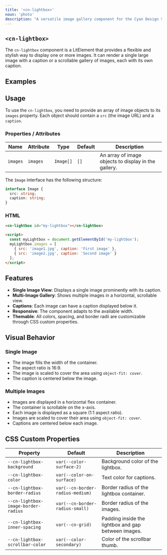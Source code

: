 ```yaml
---
title: '<cn-lightbox>'
noun: 'photo'
description: "A versatile image gallery component for the Cyan Design System, supporting single or multiple images with captions."
---
```


<article class="column-l">

# `<cn-lightbox>`

The `cn-lightbox` component is a LitElement that provides a flexible and stylish way to display one or more images. It can render a single large image with a caption or a scrollable gallery of images, each with its own caption.

## Examples

<CnLightboxDemo />

## Usage

To use the `cn-lightbox`, you need to provide an array of image objects to its `images` property. Each object should contain a `src` (the image URL) and a `caption`.

### Properties / Attributes

| Name     | Attribute | Type      | Default | Description                                      |
|----------|-----------|-----------|---------|--------------------------------------------------|
| `images` | `images`  | `Image[]` | `[]`    | An array of image objects to display in the gallery. |

The `Image` interface has the following structure:
```typescript
interface Image {
  src: string;
  caption: string;
}
```

### HTML

```html
<cn-lightbox id="my-lightbox"></cn-lightbox>

<script>
  const myLightbox = document.getElementById('my-lightbox');
  myLightbox.images = [
    { src: 'image1.jpg', caption: 'First image' },
    { src: 'image2.jpg', caption: 'Second image' }
  ];
</script>
```

## Features

- **Single Image View**: Displays a single image prominently with its caption.
- **Multi-Image Gallery**: Shows multiple images in a horizontal, scrollable view.
- **Captions**: Each image can have a caption displayed below it.
- **Responsive**: The component adapts to the available width.
- **Themable**: All colors, spacing, and border radii are customizable through CSS custom properties.

## Visual Behavior

### Single Image
- The image fills the width of the container.
- The aspect ratio is 16:9.
- The image is scaled to cover the area using `object-fit: cover`.
- The caption is centered below the image.

### Multiple Images
- Images are displayed in a horizontal flex container.
- The container is scrollable on the x-axis.
- Each image is displayed as a square (1:1 aspect ratio).
- Images are scaled to cover their area using `object-fit: cover`.
- Captions are centered below each image.

## CSS Custom Properties

| Property                          | Default                  | Description                               |
|-----------------------------------|--------------------------|-------------------------------------------|
| `--cn-lightbox-background`        | `var(--color-surface-2)` | Background color of the lightbox.         |
| `--cn-lightbox-color`             | `var(--color-on-surface)`| Text color for captions.                  |
| `--cn-lightbox-border-radius`     | `var(--cn-border-radius-medium)` | Border radius of the lightbox container.    |
| `--cn-lightbox-image-border-radius` | `var(--cn-border-radius-small)`  | Border radius of the images.              |
| `--cn-lightbox-inner-spacing`     | `var(--cn-grid)`         | Padding inside the lightbox and gap between images. |
| `--cn-lightbox-scrollbar-color`   | `var(--color-secondary)` | Color of the scrollbar thumb.             |

</article>